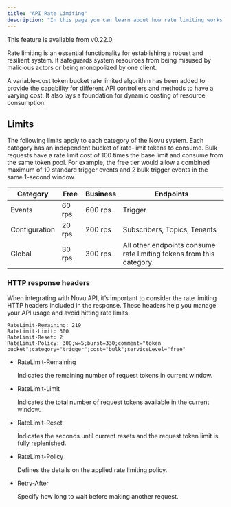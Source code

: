 ```yaml
---
title: "API Rate Limiting"
description: "In this page you can learn about how rate limiting works with Novu's API"
---
```


<Note>This feature is available from v0.22.0.</Note>

Rate limiting is an essential functionality for establishing a robust and resilient system. It safeguards system resources from being misused by malicious actors or being monopolized by one client.

A variable-cost token bucket rate limited algorithm has been added to provide the capability for different API controllers and methods to have a varying cost. It also lays a foundation for dynamic costing of resource consumption.

## Limits

The following limits apply to each category of the Novu system. Each category has an independent bucket of rate-limit tokens to consume.
Bulk requests have a rate limit cost of 100 times the base limit and consume from the same token pool. For example, the free tier would allow a combined maximum of 10 standard trigger events and 2 bulk trigger events in the same 1-second window.

| Category      | Free   | Business | Endpoints                                                            |
| ------------- | ------ | -------- | -------------------------------------------------------------------- |
| Events        | 60 rps | 600 rps  | Trigger                                                              |
| Configuration | 20 rps | 200 rps  | Subscribers, Topics, Tenants                                         |
| Global        | 30 rps | 300 rps  | All other endpoints consume rate limiting tokens from this category. |

### HTTP response headers

When integrating with Novu API, it’s important to consider the rate limiting HTTP headers included in the response. These headers help you manage your API usage and avoid hitting rate limits. 

```
RateLimit-Remaining: 219
RateLimit-Limit: 300
RateLimit-Reset: 2
RateLimit-Policy: 300;w=5;burst=330;comment="token bucket";category="trigger";cost="bulk";serviceLevel="free"
```

- RateLimit-Remaining

  Indicates the remaining number of request tokens in current window.

- RateLimit-Limit

  Indicates the total number of request tokens available in the current window.

- RateLimit-Reset

  Indicates the seconds until current resets and the request token limit is fully replenished.
 
- RateLimit-Policy

  Defines the details on the applied rate limiting policy.

- Retry-After

  Specify how long to wait before making another request.